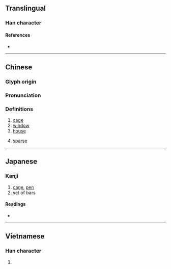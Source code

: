 {{also|栊}}
{{character info/new}}
==Translingual==

===Han character===
{{Han char|rn=75|rad=木|as=16|sn=20|four=41911|canj=DYBP|ids=⿰木龍}}

====References====
* {{Han ref|kx=0561.390|dkj=15868|dj=0950.250|hdz=21318.010|uh=6AF3|ud=27379|bh=F453|bd=62547}}

----

==Chinese==
{{zh-forms|s=栊}}

===Glyph origin===
{{Han etym}}

===Pronunciation===
{{zh-pron
|m=lóng
|c=lung4
|mn=lang/lông
|mc=y
|oc=y
|ma=
|cat=n,a
}}

===Definitions===
{{zh-hanzi}}

# [[cage]]
# [[window]]
# [[house]]
# {{lb|zh|Min Nan}} [[sparse]]
----

==Japanese==

===Kanji===
{{ja-kanji|grade=|rs=木16|shin=槞}}

# [[cage]], [[pen]]
# set of bars

====Readings====
* {{ja-readings|goon=る|kanon=ろう|kun=おり-<をり-}}

----

==Vietnamese==

===Han character===
{{vi-hantu|trồng|rs=木16}}

# {{rfdef|vi|sort=木16}}